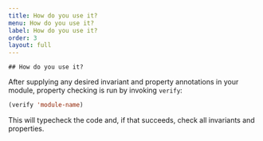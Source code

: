 ```yaml
---
title: How do you use it?
menu: How do you use it?
label: How do you use it?
order: 3
layout: full
---
```


    ## How do you use it?

After supplying any desired invariant and property annotations in your module,
property checking is run by invoking `verify`:

```lisp
(verify 'module-name)
```

This will typecheck the code and, if that succeeds, check all invariants and
properties.
